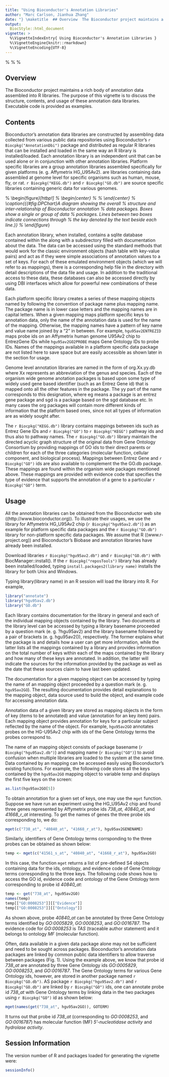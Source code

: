 ```yaml
---
title: "Using Bioconductor's Annotation Libraries"
author: "Marc Carlson, Jianhua Zhang"
date: "} \maketitle  ## Overview  The Bioconductor project maintains a rich body of annotation data assembled into R libraries. The purpose of this vignette is to discuss the structure, contents, and usage of these annotation data libraries. Executable code is provided as examples.  ## Contents  Bioconductor's annotation data libraries are constructed by assembling data collected from various public data repositories using Bioconductor's `r Biocpkg(&quot;AnnotationDbi&quot;)` package and distributed as regular R libraries that can be installed and loaded in the same way an R library is installed/loaded. Each annotation library is an independent unit that can be used alone or in conjunction with other annotation libraries. Platform specific libraries are a group annotation libraries assembled specifically for given platforms (e. g. Affymetrix HG_U95Av2). \texttt{org.XX.eg.db} are libraries containing data assembled at genome level for specific organisms such as human, mouse, fly, or rat. `r Biocpkg(&quot;KEGG.db&quot;)` and `r Biocpkg(&quot;GO.db&quot;)` are source specific libraries containing generic data for various genomes.  % \begin{figure*}[htbp!] %    \begin{center} %      \includegraphics[width=\textwidth, angle=0]{DPChart} %    \end{center} %    \caption{{\small {#fig:DPChart}A diagram showing the overall %        structure and inter-relationship of Bioconductor annotation %        data packages. Boxes show a single or group of data %        packages. Lines between two boxes indicate connections through %        the key denoted by the text beside each line.}} % \end{figure*}  Each annotation library, when installed, contains a sqlite database contained within the \texttt{extdata} along with a \texttt{man} subdirectory filled with documentation about the data. The data can be accessed using the standard methods that would work for the classic environment objects (hash table with key-value pairs) and act as if they were simple associations of annotation values to a set of keys. For each of these emulated environment objects (which we will refer to as mappings), there is a corresponding help file in the \texttt{man} directory with detail descriptions of the data file and usage. In addition to the traditional access to these data, these databases can also be accessed directly by using DBI interfaces which allow for powerful new combinations of these data.  Each platform specific library creates a series of these mapping objects named by following the convention of package name plus mapping name. The package name is in lower case letters and the mapping names are in capital letters. When a given mapping maps platform specific keys to annotation data, only the name of the annotation data is used for the name of the mapping. Otherwise, the mapping names have a pattern of key name and value name joined by a &quot;2&quot; in between. For example, `hgu95av2ENTREZID` maps probe ids on  an Affymetrix human genome U95Av2 chip to EntrezGene IDs while `hgu95av2GO2PROBE`  maps Gene Ontology IDs to probe IDs. Names of the mappings available in a platform specific data package are not listed here to save space but are easily accessible as shown later in the section for usage.   Genome level annotation libraries are named in the form of org.Xx.yy.db where Xx represents an abbreviation of the genus and species. Each of the organism wide genome anotation packages is based upon some type of widely used gene based identifier (such as an Entrez Gene id) that is mapped onto all the other features in the package.  The yy part of the name corresponds to this designation, where eg means a package is an entrez gene package and sgd is a package based on the sgd database etc.  In many cases the org packages will contain more different kinds of information that the platform based ones, since not all types of information are as widely sought after.   The `r Biocpkg(&quot;KEGG.db&quot;)` library contains mappings between ids such as Entrez Gene IDs and `r Biocpkg(&quot;GO&quot;)` to `r Biocpkg(&quot;KEGG&quot;)` pathway ids and thus also to pathway names.  The `r Biocpkg(&quot;GO.db&quot;)` library maintain the directed acyclic graph structure of the original data from Gene Ontology Consortium by providing mappings of GO ids to their direct parents or children for each of the three categories (molecular function, cellular component, and biological process). Mappings between Entrez Gene and `r Biocpkg(&quot;GO&quot;)` ids are also available to complement the the GO.db package. These mappings are found within the organism wide packages mentioned above. These mappings are provided with evidence code that specifies the type of evidence that supports the annotation of a gene to a particular `r Biocpkg(&quot;GO&quot;)` term.  ## Usage  All the annotation libraries can be obtained from the Bioconductor web site ((http://www.bioconductor.org)). To illustrate their usages, we use the library for Affymetrix HG_U95Av2 chip (`r Biocpkg(&quot;hgu95av2.db&quot;)`) as an example for platform specific data packages and the `r Biocpkg(&quot;GO.db&quot;)` library for non-platform specific data packages. We assume that R ((www.r-project.org)) and Bioconductor's Biobase and annotation libraries have already been installed.  \subsection*{Package installation}  Download libraries `r Biocpkg(&quot;hgu95av2.db&quot;)` and `r Biocpkg(&quot;GO.db&quot;)` with  BiocManager::install(). If the `r Biocpkg(&quot;reposTools&quot;)` library has already been installed/loaded, typing `install.packages2(library name)` installs the library for both Unix and Windows.  Typing library(library name) in an R session will load the library into R. For example,  ```{r loadLibs} library(&quot;annotate&quot;) library(&quot;hgu95av2.db&quot;) library(&quot;GO.db&quot;) ```  \subsection*{Documentations}  Each library contains documentation for the library in general and each of the individual mapping objects contained by the library. Two documents at the library level can be accessed by typing a library basename proceeded by a question mark (e. g. ?hgu95av2) and the library basename followed by a pair of brackets (e. g. hgu95av2()), respectively. The former explains what the package is and details how a user can get more information, while the latter lists all the mappings contained by a library and provides information on the total number of keys within each of the maps contained by the library and how many of these keys are annotated.  In addition, the latter will indicate the sources for the information provided by the package as well as the date that these sources claim to have last been updated.  The documentation for a given mapping object can be accessed by typing the name of an mapping object proceeded by a question mark (e. g. `hgu95av2GO`). The resulting documentation provides detail explanations to the mapping object, data source used to build the object, and example code for accessing annotation data.  \subsection*{Accessing annotation data within a library}  Annotation data of a given library are stored as mapping objects in the form of key (items to be annotated) and value (annotation for an key item) pairs. Each mapping object provides annotation for keys for a particular subject reflected by the name of the object. For example, `hgu95av2GO` annotates probes on the HG\-U95Av2 chip with ids of the Gene Ontology terms the probes correspond to.  The name of an mapping object consists of package basename (`r Biocpkg(&quot;hgu95av2.db&quot;)`) and mapping name (`r Biocpkg(&quot;GO&quot;)`) to avoid confusion when multiple libraries are loaded to the system at the same time. Data contained by an mapping can be accessed easily using Bioconductor's existing functions. For example, the following code stores all the keys contained by the `hgu95av2GO` mapping object to variable *temp* and displays the first five keys on the screen:  ```{r getGO} as.list(hgu95av2GO[5]) ```  To obtain annotation for a given set of keys, one may use the `mget` function. Suppose we have run an experiment using the HG_U95Av2 chip and found three genes represented by Affymetrix probe ids *738_at, 40840_at*, and *41668_r_at* interesting. To get the names of genes the three probe ids corresponding to, we do:  ```{r showmget} mget(c(&quot;738_at&quot;, &quot;40840_at&quot;, &quot;41668_r_at&quot;), hgu95av2GENENAME) ```  Similarly, identifiers of Gene Ontology terms corrsponding to the three probes can be obtained as shown below:  ```{r moremget} temp &lt;- mget(c(&quot;41561_s_at&quot;, &quot;40840_at&quot;, &quot;41668_r_at&quot;), hgu95av2GO) ```  In this case, the function `mget` returns a list of pre-defined S4 objects containing data for the ids, ontology, and evidence code of Gene Ontology terms corresponding to the three keys. The following code shows how to access the GO id, evidence code and ontology of the Gene Ontology term corresponding to probe id *40840_at*:  ```{r gettingGO} temp &lt;- get(&quot;738_at&quot;, hgu95av2GO) names(temp) temp[[&quot;GO:0008253&quot;]][[&quot;Evidence&quot;]] temp[[&quot;GO:0008253&quot;]][[&quot;Ontology&quot;]] ```  As shown above, probe *40840_at* can be annotated by three Gene Ontology terms identified by *GO:0005829*, *GO:0008253*, and *GO:0016787*. The evidence code for *GO:0008253* is *TAS* (traceable author statement) and it belongs to ontology *MF* (molecular function).  \subsection*{Accessing annotation data across libraries}  Often, data available in a given data package alone may not be sufficient and need to be sought across packages. Bioconductor's annotation data packages are linked by common public data identifiers to allow traverse between packages (Fig. 1). Using the example above, we know that probe id *738_at* are annotated by three Gene Ontology ids *GO:0005829*, *GO:0008253*, and *GO:0016787*. The Gene Ontology terms for various Gene Ontology ids, however, are stored in another package named `r Biocpkg(&quot;GO.db&quot;)`. AS package `r Biocpkg(&quot;hgu95av2.db&quot;)` and `r Biocpkg(&quot;GO.db&quot;)` are linked by `r Biocpkg(&quot;GO&quot;)` ids, one can annotate probe id *738_at* with Gene Ontology terms by linking data in the two packages using `r Biocpkg(&quot;GO&quot;)` id as shown below:  ```{r } mget(names(get(&quot;738_at&quot;, hgu95av2GO)), GOTERM) ```  It turns out that probe id *738_at* (corresponding to *GO:0008253*, and *GO:0016787*) has molecular function (MF) *5'-nucleotidase activity* and *hydrolase activity*.  ## Session Information  The version number of R and packages loaded for generating the vignette were:  ```{r echo=FALSE} sessionInfo() ```  \end{document"
output:
  BiocStyle::html_document
vignette: >
  %\VignetteIndexEntry{ Using Bioconductor's Annotation Libraries }
  %\VignetteEngine{knitr::rmarkdown}
  %\VignetteEncoding{UTF-8}
---
```

% \VignetteIndexEntry{Using Data Packages}
% \VignetteDepends{hgu95av2.db, GO.db}
% \VignetteKeywords{Annotation}


\newcommand{\Rfunction}[1]{{\texttt{#1}}}
\newcommand{\Rmethod}[1]{{\texttt{#1}}}

\newcommand{\Robject}[1]{{\texttt{#1}}}
\newcommand{\Rpackage}[1]{{*#1*}}
\newcommand{\Rclass}[1]{{*#1*}}

\usepackage{hyperref}

\usepackage[authoryear,round]{natbib}
\usepackage{times}


\date{}

## Overview

The Bioconductor project maintains a rich body of annotation data
assembled into R libraries. The purpose of this vignette
is to discuss the structure, contents, and usage of these
annotation data libraries. Executable code is provided as examples.

## Contents

Bioconductor's annotation data libraries are constructed by assembling data
collected from various public data repositories using Bioconductor's
`r Biocpkg("AnnotationDbi")` package and distributed as regular R libraries that
can be installed and loaded in the same way an R library is
installed/loaded. Each annotation library is an independent unit that can be
used alone or in conjunction with other annotation libraries. Platform
specific libraries are a group annotation libraries assembled specifically for
given platforms (e. g. Affymetrix HG_U95Av2). \texttt{org.XX.eg.db} are
libraries containing data assembled at genome level for specific organisms
such as human, mouse, fly, or rat. `r Biocpkg("KEGG.db")` and `r Biocpkg("GO.db")` are
source specific libraries containing generic data for various genomes.

% \begin{figure*}[htbp!]
%    \begin{center}
%      \includegraphics[width=\textwidth, angle=0]{DPChart}
%    \end{center}
%    \caption{{\small {#fig:DPChart}A diagram showing the overall
%        structure and inter-relationship of Bioconductor annotation
%        data packages. Boxes show a single or group of data
%        packages. Lines between two boxes indicate connections through
%        the key denoted by the text beside each line.}}
% \end{figure*}

Each annotation library, when installed, contains a sqlite database contained
within the \texttt{extdata} along with a \texttt{man} subdirectory filled with
documentation about the data. The data can be accessed using the standard
methods that would work for the classic environment objects (hash table with
key-value pairs) and act as if they were simple associations of annotation
values to a set of keys. For each of these emulated environment objects (which
we will refer to as mappings), there is a corresponding help file in the
\texttt{man} directory with detail descriptions of the data file and usage.
In addition to the traditional access to these data, these databases can also
be accessed directly by using DBI interfaces which allow for powerful new
combinations of these data.

Each platform specific library creates a series of these mapping objects
named by following the convention of package name plus mapping
name. The package name is in lower case letters and the mapping
names are in capital letters. When a given mapping maps platform
specific keys to annotation data, only the name of the annotation data
is used for the name of the mapping. Otherwise, the mapping
names have a pattern of key name and value name joined by a "2" in
between. For example, `hgu95av2ENTREZID` maps probe ids on 
an Affymetrix human genome U95Av2 chip to EntrezGene IDs while `hgu95av2GO2PROBE` 
maps Gene Ontology IDs to probe IDs. Names of the mappings available in a
platform specific data package are not listed here to save space but
are easily accessible as shown later in the section for usage.


Genome level annotation libraries are named in the form of org.Xx.yy.db where
Xx represents an abbreviation of the genus and species. Each of the organism
wide genome anotation packages is based upon some type of widely used gene
based identifier (such as an Entrez Gene id) that is mapped onto all the other
features in the package.  The yy part of the name corresponds to this
designation, where eg means a package is an entrez gene package and sgd is a
package based on the sgd database etc.  In many cases the org packages will
contain more different kinds of information that the platform based ones,
since not all types of information are as widely sought after.


The `r Biocpkg("KEGG.db")` library contains mappings between ids such as Entrez
Gene IDs and `r Biocpkg("GO")` to `r Biocpkg("KEGG")` pathway ids and thus also to
pathway names.  The `r Biocpkg("GO.db")` library maintain the directed acyclic
graph structure of the original data from Gene Ontology Consortium by
providing mappings of GO ids to their direct parents or children for each of
the three categories (molecular function, cellular component, and biological
process). Mappings between Entrez Gene and `r Biocpkg("GO")` ids are also
available to complement the the GO.db package. These mappings are found within
the organism wide packages mentioned above. These mappings are provided with
evidence code that specifies the type of evidence that supports the annotation
of a gene to a particular `r Biocpkg("GO")` term.

## Usage

All the annotation libraries can be obtained from the Bioconductor web
site ((http://www.bioconductor.org)). To illustrate their usages,
we use the library for Affymetrix HG_U95Av2 chip (`r Biocpkg("hgu95av2.db")`) as
an example for platform specific data packages and the `r Biocpkg("GO.db")` library for
non-platform specific data packages. We assume that R
((www.r-project.org)) and Bioconductor's Biobase and annotation
libraries have already been installed.

\subsection*{Package installation}

Download libraries `r Biocpkg("hgu95av2.db")` and `r Biocpkg("GO.db")` with 
BiocManager::install(). If the `r Biocpkg("reposTools")` library has already been
installed/loaded, typing `install.packages2(library name)` installs
the library for both Unix and Windows.

Typing library(library name) in an R session will load the library
into R. For example,

```r
library("annotate")
library("hgu95av2.db")
library("GO.db")
```

\subsection*{Documentations}

Each library contains documentation for the library in general and each of the
individual mapping objects contained by the library. Two documents at the
library level can be accessed by typing a library basename proceeded by a
question mark (e. g. ?hgu95av2) and the library basename followed by a pair of
brackets (e. g. hgu95av2()), respectively. The former explains what the
package is and details how a user can get more information, while the latter
lists all the mappings contained by a library and provides information on
the total number of keys within each of the maps contained by the library and
how many of these keys are annotated.  In addition, the latter will indicate
the sources for the information provided by the package as well as the date
that these sources claim to have last been updated.

The documentation for a given mapping object can be accessed by
typing the name of an mapping object proceeded by a question mark
(e. g. `hgu95av2GO`). The resulting documentation provides detail
explanations to the mapping object, data source used to build the
object, and example code for accessing annotation data.

\subsection*{Accessing annotation data within a library}

Annotation data of a given library are stored as mapping objects
in the form of key (items to be annotated) and value (annotation for
an key item) pairs. Each mapping object provides annotation for keys
for a particular subject reflected by the name of the object. For
example, `hgu95av2GO` annotates probes on the HG\-U95Av2 chip
with ids of the Gene Ontology terms the probes correspond to.

The name of an mapping object consists of package basename (`r Biocpkg("hgu95av2.db")`) and
mapping name (`r Biocpkg("GO")`) to avoid confusion when multiple libraries are loaded
to the system at the same time. Data contained by an mapping can
be accessed easily using Bioconductor's existing functions. For example, the following code
stores all the keys contained by the `hgu95av2GO` mapping object to
variable *temp* and displays the first five keys on the screen:

```r
as.list(hgu95av2GO[5])
```

To obtain annotation for a given set of keys, one may use the
`mget` function. Suppose we have run an experiment using the
HG_U95Av2 chip and found three genes represented by Affymetrix probe ids
*738_at, 40840_at*, and *41668_r_at* interesting. To
get the names of genes the three probe ids corresponding to, we do:

```r
mget(c("738_at", "40840_at", "41668_r_at"), hgu95av2GENENAME)
```

Similarly, identifiers of Gene Ontology terms corrsponding to the
three probes can be obtained as shown below:

```r
temp <- mget(c("41561_s_at", "40840_at", "41668_r_at"), hgu95av2GO)
```

In this case, the function `mget` returns a list of
pre-defined S4 objects containing data for the ids, ontology, and
evidence code of Gene Ontology terms corresponding to the three
keys. The following code shows how to access the GO id, evidence code
and ontology of the Gene Ontology term corresponding to probe id
*40840_at*:

```r
temp <- get("738_at", hgu95av2GO)
names(temp)
temp[["GO:0008253"]][["Evidence"]]
temp[["GO:0008253"]][["Ontology"]]
```

As shown above, probe *40840_at* can be annotated by three Gene
Ontology terms identified by *GO:0005829*, *GO:0008253*, and
*GO:0016787*. The evidence code for *GO:0008253* is
*TAS* (traceable author statement) and it belongs to ontology
*MF* (molecular function).

\subsection*{Accessing annotation data across libraries}

Often, data available in a given data package alone may not
be sufficient and need to be sought across packages. Bioconductor's
annotation data packages are linked by common public data identifiers
to allow traverse between packages (Fig. 1). Using the example above,
we know that probe id *738_at* are annotated by three Gene Ontology
ids *GO:0005829*, *GO:0008253*, and *GO:0016787*. The Gene Ontology
terms for various Gene Ontology ids, however, are stored in another
package named `r Biocpkg("GO.db")`. AS package `r Biocpkg("hgu95av2.db")` and
`r Biocpkg("GO.db")` are linked by `r Biocpkg("GO")` ids, one can annotate probe id
*738_at* with Gene Ontology terms by linking data in the
two packages using `r Biocpkg("GO")` id as shown below:

```r
mget(names(get("738_at", hgu95av2GO)), GOTERM)
```

It turns out that probe id *738_at* (corresponding to *GO:0008253*, and *GO:0016787*) has molecular function (MF)
*5'-nucleotidase activity* and *hydrolase activity*.

## Session Information

The version number of R and packages loaded for generating the vignette were:

```r
sessionInfo()
```


